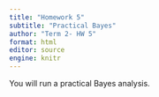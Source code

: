```yaml
---
title: "Homework 5"
subtitle: "Practical Bayes"
author: "Term 2- HW 5"
format: html
editor: source
engine: knitr
---
```


You will run a practical Bayes analysis.
